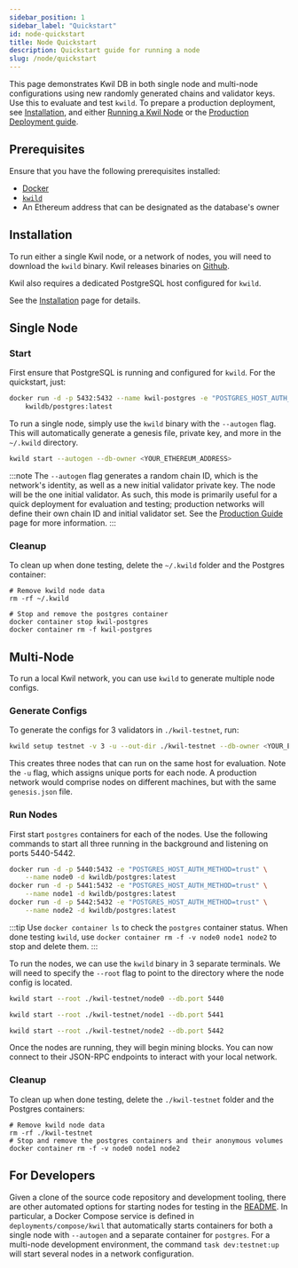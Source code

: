 ```yaml
---
sidebar_position: 1
sidebar_label: "Quickstart"
id: node-quickstart
title: Node Quickstart
description: Quickstart guide for running a node
slug: /node/quickstart
---
```


This page demonstrates Kwil DB in both single node and multi-node configurations
using new randomly generated chains and validator keys. Use this to evaluate and
test `kwild`. To prepare a production deployment, see
[Installation](/docs/daemon/installation), and either [Running a Kwil Node](/docs/daemon/kwild)
or the [Production Deployment guide](/docs/node/production).

## Prerequisites

Ensure that you have the following prerequisites installed:

- [Docker](https://docs.docker.com/get-started/get-docker/)
- [`kwild`](https://github.com/trufnetwork/kwil-db/releases)
- An Ethereum address that can be designated as the database's owner

## Installation

To run either a single Kwil node, or a network of nodes, you will need to download the `kwild` binary.  Kwil releases
binaries on [Github](https://github.com/trufnetwork/kwil-db/releases).

Kwil also requires a dedicated PostgreSQL host configured for `kwild`.

See the [Installation](/docs/daemon/installation) page for details.

## Single Node

### Start

First ensure that PostgreSQL is running and configured for `kwild`. For the quickstart, just:

```bash
docker run -d -p 5432:5432 --name kwil-postgres -e "POSTGRES_HOST_AUTH_METHOD=trust" \
    kwildb/postgres:latest
```

To run a single node, simply use the `kwild` binary with the `--autogen` flag.
This will automatically generate a genesis file, private key, and more in the
`~/.kwild` directory.

```bash
kwild start --autogen --db-owner <YOUR_ETHEREUM_ADDRESS>
```

:::note
The `--autogen` flag generates a random chain ID, which is the network's identity, as well as a new initial validator private key.
The node will be the one initial validator.
As such, this mode is primarily useful for a quick deployment for evaluation and testing; production networks will define their own chain ID and initial validator set. See the [Production Guide](/docs/node/production) page for more information.
:::

### Cleanup

To clean up when done testing, delete the `~/.kwild` folder and the Postgres container:

```shell
# Remove kwild node data
rm -rf ~/.kwild

# Stop and remove the postgres container
docker container stop kwil-postgres
docker container rm -f kwil-postgres
```

## Multi-Node

To run a local Kwil network, you can use `kwild` to generate multiple node configs.

### Generate Configs

To generate the configs for 3 validators in `./kwil-testnet`, run:

```bash
kwild setup testnet -v 3 -u --out-dir ./kwil-testnet --db-owner <YOUR_ETHEREUM_ADDRESS>
```

This creates three nodes that can run on the same host for evaluation. Note the `-u` flag, which assigns unique ports for each node.
A production network would comprise nodes on different machines, but with the same `genesis.json` file.

### Run Nodes

First start `postgres` containers for each of the nodes. Use the following
commands to start all three running in the background and listening on ports 5440-5442.

```bash
docker run -d -p 5440:5432 -e "POSTGRES_HOST_AUTH_METHOD=trust" \
    --name node0 -d kwildb/postgres:latest
docker run -d -p 5441:5432 -e "POSTGRES_HOST_AUTH_METHOD=trust" \
    --name node1 -d kwildb/postgres:latest
docker run -d -p 5442:5432 -e "POSTGRES_HOST_AUTH_METHOD=trust" \
    --name node2 -d kwildb/postgres:latest
```

:::tip
Use `docker container ls` to check the `postgres` container status. When done testing
`kwild`, use `docker container rm -f -v node0 node1 node2` to stop and delete them.
:::

To run the nodes, we can use the `kwild` binary in 3 separate terminals.  We will need to specify the `--root` flag to
point to the directory where the node config is located.

```bash title="Terminal 1"
kwild start --root ./kwil-testnet/node0 --db.port 5440
```

```bash title="Terminal 2"
kwild start --root ./kwil-testnet/node1 --db.port 5441
```

```bash title="Terminal 3"
kwild start --root ./kwil-testnet/node2 --db.port 5442
```

Once the nodes are running, they will begin mining blocks.  You can now connect to their JSON-RPC
endpoints to interact with your local network.

### Cleanup

To clean up when done testing, delete the `./kwil-testnet` folder and the Postgres containers:

```shell
# Remove kwild node data
rm -rf ./kwil-testnet
# Stop and remove the postgres containers and their anonymous volumes
docker container rm -f -v node0 node1 node2
```

## For Developers

Given a clone of the source code repository and development tooling, there are
other automated options for starting nodes for testing in the
[README](https://github.com/trufnetwork/kwil-db/blob/main/README.md). In
particular, a Docker Compose service is defined in `deployments/compose/kwil`
that automatically starts containers for both a single node with `--autogen` and
a separate container for `postgres`. For a multi-node development environment,
the command `task dev:testnet:up` will start several nodes in a network
configuration.
